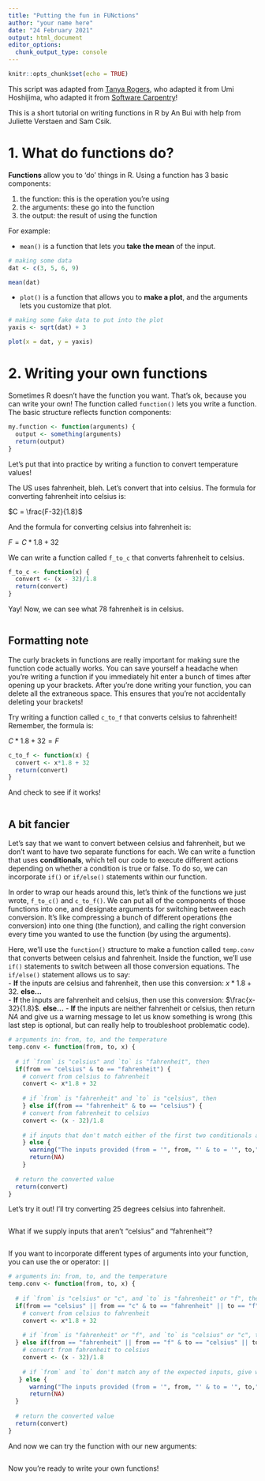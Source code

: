 ```yaml
---
title: "Putting the fun in FUNctions"
author: "your name here"
date: "24 February 2021"
output: html_document
editor_options: 
  chunk_output_type: console
---
```


```r
knitr::opts_chunk$set(echo = TRUE)
```

This script was adapted from [Tanya Rogers](https://outsidethequadrat.weebly.com/), who adapted it from Umi Hoshijima, who adapted it from [Software Carpentry](https://swcarpentry.github.io/r-novice-inflammation/02-func-R/index.html)!  

This is a short tutorial on writing functions in R by An Bui with help from Juliette Verstaen and Sam Csik.

# 1. What do functions do?

**Functions** allow you to 'do' things in R. Using a function has 3 basic components:  

1. the function: this is the operation you're using  
2. the arguments: these go into the function  
3. the output: the result of using the function  

For example:  

- `mean()` is a function that lets you **take the mean** of the input.  

```r
# making some data
dat <- c(3, 5, 6, 9)

mean(dat)
```

- `plot()` is a function that allows you to **make a plot**, and the arguments lets you customize that plot.  

```r
# making some fake data to put into the plot
yaxis <- sqrt(dat) + 3

plot(x = dat, y = yaxis)
```

# 2. Writing your own functions

Sometimes R doesn't have the function you want. That's ok, because you can write your own! The function called `function()` lets you write a function. The basic structure reflects function components: 

```r
my.function <- function(arguments) {
  output <- something(arguments)
  return(output)
}
```

Let's put that into practice by writing a function to convert temperature values!  

The US uses fahrenheit, bleh. Let's convert that into celsius. The formula for converting fahrenheit into celsius is:  

$C = \frac{F-32}{1.8}$

And the formula for converting celsius into fahrenheit is:

$F = C*1.8 + 32$

We can write a function called `f_to_c` that converts fahrenheit to celsius.

```r

f_to_c <- function(x) {
  convert <- (x - 32)/1.8
  return(convert)
}

```

Yay! Now, we can see what 78 fahrenheit is in celsius.
```r



```

## Formatting note

The curly brackets in functions are really important for making sure the function code actually works. You can save yourself a headache when you're writing a function if you immediately hit enter a bunch of times after opening up your brackets. After you're done writing your function, you can delete all the extraneous space. This ensures that you're not accidentally deleting your brackets!  

Try writing a function called `c_to_f` that converts celsius to fahrenheit! Remember, the formula is:

$C*1.8 + 32 = F$

```r

c_to_f <- function(x) {
  convert <- x*1.8 + 32
  return(convert)
}

```

And check to see if it works!
```r



```


## A bit fancier

Let's say that we want to convert between celsius and fahrenheit, but we don't want to have two separate functions for each. We can write a function that uses **conditionals**, which tell our code to execute different actions depending on whether a condition is true or false. To do so, we can incorporate `if()` or `if/else()` statements within our function.  

In order to wrap our heads around this, let's think of the functions we just wrote, `f_to_c()` and `c_to_f()`. We can put all of the components of those functions into one, and designate arguments for switching between each conversion. It's like compressing a bunch of different operations (the conversion) into one thing (the function), and calling the right conversion every time you wanted to use the function (by using the arguments).  

Here, we'll use the `function()` structure to make a function called `temp.conv` that converts between celsius and fahrenheit. Inside the function, we'll use `if()` statements to switch between all those conversion equations. The `if/else()` statement allows us to say:  
- **If** the inputs are celsius and fahrenheit, then use this conversion: $x*1.8 +32$. **else...**   
- **If** the inputs are fahrenheit and celsius, then use this conversion: $\frac{x-32}{1.8}$.  **else...**
- **If** the inputs are neither fahrenheit or celsius, then return *NA* and give us a warning message to let us know something is wrong (this last step is optional, but can really help to troubleshoot problematic code).

```r

# arguments in: from, to, and the temperature
temp.conv <- function(from, to, x) {
  
  # if `from` is "celsius" and `to` is "fahrenheit", then
  if(from == "celsius" & to == "fahrenheit") {
    # convert from celsius to fahrenheit
    convert <- x*1.8 + 32
    
    # if `from` is "fahrenheit" and `to` is "celsius", then
    } else if(from == "fahrenheit" & to == "celsius") {
    # convert from fahrenheit to celsius
    convert <- (x - 32)/1.8
   
    # if inputs that don't match either of the first two conditionals are supplied, give warning and return NA 
    } else {
      warning("The inputs provided (from = '", from, "' & to = '", to,"') are not as expected. Double check spelling.")
      return(NA)
    }
  
  # return the converted value
  return(convert)
}
```

Let's try it out! I'll try converting 25 degrees celsius into fahrenheit.
```r



```

What if we supply inputs that aren't "celsius" and "fahrenheit"?
```r



```

If you want to incorporate different types of arguments into your function, you can use the or operator: `||`
```r
# arguments in: from, to, and the temperature
temp.conv <- function(from, to, x) {
  
  # if `from` is "celsius" or "c", and `to` is "fahrenheit" or "f", then
  if(from == "celsius" || from == "c" & to == "fahrenheit" || to == "f") {
    # convert from celsius to fahrenheit
    convert <- x*1.8 + 32
    
    # if `from` is "fahrenheit" or "f", and `to` is "celsius" or "c", then
  } else if(from == "fahrenheit" || from == "f" & to == "celsius" || to == "c") {
    # convert from fahrenheit to celsius
    convert <- (x - 32)/1.8
 
    # if `from` and `to` don't match any of the expected inputs, give warning and return NA 
   } else {
      warning("The inputs provided (from = '", from, "' & to = '", to,"') are not as expected. Double check spelling.")
      return(NA)
  }
  
  # return the converted value
  return(convert)
}
```

And now we can try the function with our new arguments:

```r

```

Now you're ready to write your own functions!

